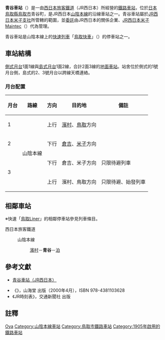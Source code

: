 {{noteTA
|T=zh-tw:青谷車站;zh-hk:青谷站; zh-cn:青谷站;
|1=zh-tw:青谷車站;zh-hk:青谷站; zh-cn:青谷站;
}}
{{日本車站資訊
|公司色 = #0072bc
|文字色 = 
|站名 = 青谷車站
|圖片 =
|pxl = 
|圖片說明 =
|日文原名 =青谷
|平假名 =あおや
|羅馬拼音 =Aoya 
|副站名 = 
|所屬公司 = [[西日本旅客鐵道|西日本旅客鐵道]]（JR西日本）
|電報略號 =アオ
|車站編號 =
|所在地 = [[鳥取縣|鳥取縣]][[鳥取市|鳥取市]]青谷町青谷4041番地
|車站構造 = [[地面車站|地面車站]]
|月台配置 = 2面3線
|所屬路線 = {{JR西路線記號|S|A}} [[山陰本線|山陰本線]]
|前一站 = [[濱村車站|濱村]]
|前一站距離 =5.2
|後一站距離=6.1
|後一站 =[[泊車站_(鳥取縣)|泊]]
|距離 = 252.8
|起點站 = [[京都車站|京都]]
|啟用年月日 = 1905年（[[明治|明治]]38年）5月15日
|廢站年月日 = 
|上下車人次 =
|統計年度 =
|轉車 =
|備註 = [[業務委託車站|業務委託車站]]
}}
'''青谷車站'''（{{jpn|j=青谷駅|hg=あおやえき|rm=Aoya eki|f=y}}）是一由[[西日本旅客鐵道|西日本旅客鐵道]]（JR西日本）所經營的[[鐵路車站|鐵路車站]]，位於[[日本|日本]][[鳥取縣|鳥取縣]][[鳥取市|鳥取市]]青谷町，是JR西日本[[山陰本線|山陰本線]]的沿線車站之一。青谷車站屬於[[西日本旅客鐵道米子支社|JR西日本米子支社]]所管轄的範圍，並[[業務委託車站|委託]]由JR西日本的關係企業、[[JR西日本米子Maintec|JR西日本米子Maintec]]（{{lang|ja|ジェイアール西日本米子メンテック}}）代為管理。

青谷車站是山陰本線上的[[快速列車|快速列車]]「[[鳥取快車|鳥取快車]]」（{{lang|ja|とっとりライナー}}）的停車站之一。
== 車站結構 ==
[[側式月台|側式月台]]1面1線與[[島式月台|島式月台]]1面2線，合計2面3線的[[地面車站|地面車站]]。站舍位於側式的1號月台側，島式的2、3號月台以跨線天橋連絡。
=== 月台配置 ===
{| class="wikitable"
!月台<!--事業者側による呼称--->!!路線!!方向!!目的地!!備註
|-
! 1
| rowspan=4|{{JR西路線記號|S|A}} 山陰本線
| style="text-align:center" | 上行
| [[濱村站|濱村]]、[[鳥取站|鳥取]]方向
| 
|-
! 2
| style="text-align:center" | 下行
| [[倉吉站|倉吉]]、[[米子站|米子]]方向
| 
|-
! rowspan=2 | 3
| style="text-align:center" | 下行
| 倉吉、米子方向
| 只限待避列車
|-
| style="text-align:center" | 上行
| 濱村、鳥取方向
| 只限待避、始發列車
|}

== 相鄰車站 ==
※快速「[[鳥取Liner|鳥取Liner]]」的相鄰停車站參見列車條目。
;西日本旅客鐵道
: {{JR西路線記號|S|A}} 山陰本線
:: [[濱村站|濱村]]－'''青谷'''－[[泊站_(鳥取縣)|泊]]

==參考文獻==
*{{ja}}[http://www.jr-odekake.net/eki/top.php?id=0640712 青谷車站（JR西日本）]
* 《{{lang|ja|JR西日本 ― 全51線区の駅・運転・車両のすべてを徹底解説}}》，山海堂 出版（2000年4月），ISBN 978-4381103628
* 《JR時刻表》，交通新聞社 出版

==註釋==
<references/>


{{山陰本線 (鳥取地區)}}

{{DEFAULTSORT:Aoya}}
[[Category:日本鐵路車站_A|Oya]]
[[Category:山陰本線車站|Category:山陰本線車站]]
[[Category:鳥取市鐵路車站|Category:鳥取市鐵路車站]]
[[Category:1905年啟用的鐵路車站|Category:1905年啟用的鐵路車站]]